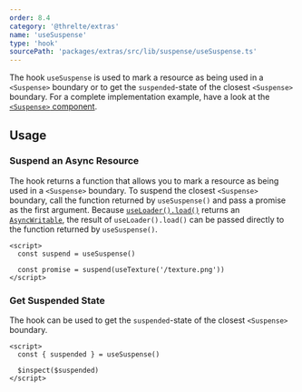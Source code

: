 ```yaml
---
order: 8.4
category: '@threlte/extras'
name: 'useSuspense'
type: 'hook'
sourcePath: 'packages/extras/src/lib/suspense/useSuspense.ts'
---
```


The hook `useSuspense` is used to mark a resource as being used in a
`<Suspense>` boundary or to get the `suspended`-state of the closest
`<Suspense>` boundary. For a complete implementation example, have a look at the
[`<Suspense>` component](/docs/reference/extras/suspense).

## Usage

### Suspend an Async Resource

The hook returns a function that allows you to mark a resource as being used in
a `<Suspense>` boundary. To suspend the closest `<Suspense>` boundary, call the
function returned by `useSuspense()` and pass a promise as the first argument.
Because [`useLoader().load()`](/docs/reference/core/use-loader) returns an
[`AsyncWritable`](/docs/reference/core/utilities#asyncwritable), the result of
`useLoader().load()` can be passed directly to the function returned by
`useSuspense()`.

```svelte
<script>
  const suspend = useSuspense()

  const promise = suspend(useTexture('/texture.png'))
</script>
```

### Get Suspended State

The hook can be used to get the `suspended`-state of the closest `<Suspense>` boundary.

```svelte
<script>
  const { suspended } = useSuspense()

  $inspect($suspended)
</script>
```
